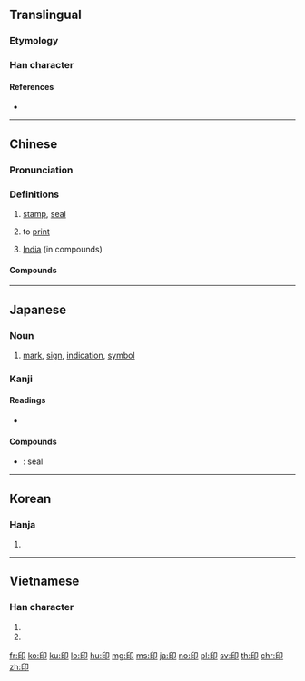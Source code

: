 {{also|ер|EP|ep|èp}}
==Translingual==
{{stroke order|strokes=6}}

===Etymology===
{{Han etyl}}

===Han character===
{{Han char|rn=26|rad=卩|as=04|sn=6|four=77720|canj=HPSL}}

====References====
* {{Han ref|kx=0159.100|dkj=02848|dj=0363.160|hdz=10312.020|uh=5370|ud=21360|bh=A64C|bd=42572}}

----

==Chinese==
{{zh-forms}}

===Pronunciation===
{{zh-pron
|m=yìn
|c=jan3,ngan3
|h=pfs=yin/yang
|h_note=yin - literary; yang - vernacular
|md=éng
|mn=ìn
|w=2in
|cat=noun,verb,propn
|mc=y|oc=y
}}

===Definitions===
{{zh-hanzi}}

# [[stamp]], [[seal]]
# {{lb|zh|computing}} to [[print]]
# [[India]] (in compounds)

====Compounds====
{{der5
| {{zh-l|印把子}}
| {{zh-l|印版}}
| {{zh-l|印本}}
| {{zh-l|印鼻}}
| {{zh-l|印材}}
| {{zh-l|印次}}
| {{zh-l|印第安人}}
| {{zh-l|印度}}
| {{zh-l|印度教}}
| {{zh-l|印度尼西亞}}
| {{zh-l|印發}}
| {{zh-l|印盒}}
| {{zh-l|印痕}}
| {{zh-l|印花}}, {{zh-l|印花兒}}
| {{zh-l|印記}}
| {{zh-l|印跡}}
| {{zh-l|印鑑}}
| {{zh-l|印尼}}
| {{zh-l|印泥}}
| {{zh-l|印鈕}}, {{zh-l|印紐}}
| {{zh-l|印譜}}
| {{zh-l|印染}}
| {{zh-l|印色}}
| {{zh-l|印數}}
| {{zh-l|印刷}}
| {{zh-l|印刷電路}}
| {{zh-l|印刷品}}
| {{zh-l|印刷體}}
| {{zh-l|印台}}
| {{zh-l|印堂}}
| {{zh-l|印璽}}
| {{zh-l|印匣}}
| {{zh-l|印相}}
| {{zh-l|印相紙}}
| {{zh-l|印象}}
| {{zh-l|印象派}}
| {{zh-l|印信}}
| {{zh-l|印行}}
| {{zh-l|印油}}
| {{zh-l|印張}}
| {{zh-l|印章}}
| {{zh-l|印證}}
| {{zh-l|印製}}
| {{zh-l|印子}}
| {{zh-l|印證}}
}}

----

==Japanese==

===Noun===
{{ja-noun|しるし}}

# [[mark]], [[sign]], [[indication]], [[symbol]]

===Kanji===
{{ja-kanji|grade=4|rs=卩04}}

====Readings====
* {{ja-readings|goon=[[いん]] (in)|kanon=[[いん]] (in)|kun=[[しるし]] (shirushi)}}

====Compounds====
{{top2}}
* {{ja-r|封印|ふういん}}: seal
{{mid2}}
{{bottom}}

----

==Korean==

===Hanja===
{{ko-hanja|hangeul=인|mr=in}}

# {{defn|lang=ko|sort=卩04}}

----

==Vietnamese==

===Han character===
{{vi-hantu|[[ấn]], [[in]], [[ắng]]|rs=卩04}}

# {{han tu form of|ấn|to [[press]]}}
# {{han tu form of|in|to [[print]]}}

[[fr:印]]
[[ko:印]]
[[ku:印]]
[[lo:印]]
[[hu:印]]
[[mg:印]]
[[ms:印]]
[[ja:印]]
[[no:印]]
[[pl:印]]
[[sv:印]]
[[th:印]]
[[chr:印]]
[[zh:印]]